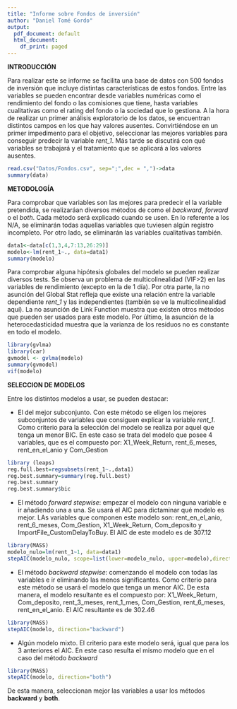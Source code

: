 ```yaml
---
title: "Informe sobre Fondos de inversión"
author: "Daniel Tomé Gordo"
output:
  pdf_document: default
  html_document:
    df_print: paged
---
```


__INTRODUCCIÓN__

Para realizar este se informe se facilita una base de datos con 500 fondos de inversión que incluye distintas características de estos fondos. Entre las variables se pueden encontrar desde variables numéricas como el rendimiento del fondo o las comisiones que tiene, hasta variables cualitativas como el rating del fondo o la sociedad que lo gestiona.
A la hora de realizar un primer análisis exploratorio de los datos, se encuentran distintos campos en los que hay valores ausentes. Convirtiéndose en un primer impedimento para el objetivo, seleccionar las mejores variables para conseguir predecir la variable *rent_1*. Más tarde se discutirá con qué variables se trabajará y el tratamiento que se aplicará a los valores ausentes.

```r
read.csv("Datos/Fondos.csv", sep=";",dec = ",")->data
summary(data)
```

__METODOLOGÍA__

Para comprobar que variables son las mejores para predecir el la variable pretendida, se realizaráan diversos métodos de como el _backward_, _forward_ o el _both_. Cada método será explicado cuando se usen. En lo referente a los N/A, se eliminarán todas aquellas variables que tuviesen algún registro incompleto. Por otro lado, se eliminarán las variables cualitativas también.

```r
data1<-data[c(1,3,4,7:13,26:29)]
modelo<-lm(rent_1~., data=data1)
summary(modelo)
```

Para comprobar alguna hipótesis globales del modelo se pueden realizar diversos tests. Se observa un problema de multicolinealidad (VIF>2) en las variables de rendimiento (excepto en la de 1 día). Por otra parte, la no asunción del Global Stat refleja que existe una relación entre la variable dependiente *rent_1* y las independientes (también se ve la multicolinealidad aquí). La no asunción de Link Function muestra que existen otros métodos que pueden ser usados para este modelo. Por último, la asunción de la heterocedasticidad muestra que la varianza de los residuos no es constante en todo el modelo.

```r
library(gvlma)
library(car)
gvmodel <- gvlma(modelo) 
summary(gvmodel)
vif(modelo)
```

__SELECCION DE MODELOS__

Entre los distintos modelos a usar, se pueden destacar:

 - El del mejor subconjunto. Con este método se eligen los mejores subconjuntos de variables que consiguen explicar la variable *rent_1*. Como criterio para la selección del modelo se realiza por aquel que tenga un menor BIC. En este caso se trata del modelo que posee 4 variables, que es el compuesto por: X1_Week_Return, rent_6_meses, rent_en_el_anio y Com_Gestion
 
```r
library (leaps)
reg.full.best=regsubsets(rent_1~.,data1)
reg.best.summary=summary(reg.full.best)
reg.best.summary
reg.best.summary$bic
```
 
 - El método _forward stepwise_: empezar el modelo con ninguna variable e ir añadiendo una a una. Se usará el AIC para dictaminar qué modelo es mejor. LAs variables que componen este modelo son: rent_en_el_anio, rent_6_meses, Com_Gestion, X1_Week_Return, Com_deposito y ImportFile_CustomDelayToBuy. El AIC de este modelo es de 307.12
 
```r
library(MASS)
modelo_nulo=lm(rent_1~1, data=data1)
stepAIC(modelo_nulo, scope=list(lower=modelo_nulo, upper=modelo),direction="forward")
```
 

 - El método _backward stepwise_: comenzando el modelo con todas las variables e ir        eliminando las menos significantes. Como criterio para este método se usará el modelo que tenga un menor AIC. De esta manera, el modelo resultante es el compuesto por:           X1_Week_Return, Com_deposito, rent_3_meses, rent_1_mes, Com_Gestion, rent_6_meses,         rent_en_el_anio. El AIC resultante es de 302.46
 
```r
library(MASS)
stepAIC(modelo, direction="backward")
```

- Algún modelo mixto. El criterio para este modelo será, igual que para los 3 anteriores el AIC. En este caso resulta el mismo modelo que en el caso del método *backward*

```r
library(MASS)
stepAIC(modelo, direction="both")
```

De esta manera, seleccionan mejor las variables a usar los métodos **backward** y **both**.